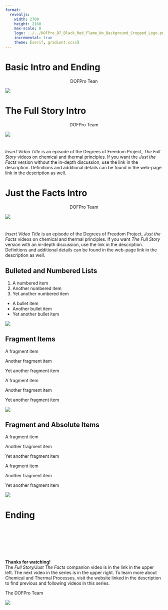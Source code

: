 ```yaml
---
format:
  revealjs:
    width: 2700
    height: 2160
    max-scale: 8
    logo: ../../DOFPro_D7_Black_Red_Flame_No_Background_Cropped_Logo.png
    incremental: true
    theme: [serif, gradient.scss]
---
```


# Basic Intro and Ending

::: {style="text-align: center;"}
DOFPro Tean
:::

![](../../DOFPro_D7_Black_Red_Flame_No_Background_Cropped.png){.absolute left="22%" top="-80%"}

# The Full Story Intro

::: {style="text-align: center;"}
DOFPro Team
:::

![](../../DOFPro_D7_Black_Red_Flame_No_Background_Cropped.png){.absolute left="22%" top="-80%"}

#

::: {.bigger .centered}
*Insert Video Title* is an episode of the Degrees of Freedom Project, *The Full Story* videos on chemical and thermal principles. If you want the *Just the Facts* version without the in-depth discussion, use the link in the description. Definitions and additional details can be found in the web-page link in the description as well.
:::

# Just the Facts Intro

::: {style="text-align: center;"}
DOFPro Team
:::

![](../../DOFPro_D7_Black_Red_Flame_No_Background_Cropped.png){.absolute left="22%" top="-80%"}

#

::: {.bigger .centered}
*Insert Video Title* is an episode of the Degrees of Freedom Project, *Just the Facts* videos on chemical and thermal principles. If you want *The Full Story* version with an in-depth discussion, use the link in the description. Definitions and additional details can be found in the web-page link in the description as well.
:::


## Bulleted and Numbered Lists

1. A numbered item
2. Another numbered item
3. Yet another numbered item

- A bullet item
- Another bullet item
- Yet another bullet item

![](../../DOFPro_D7_Black_Red_Flame_No_Background_Cropped.png)

## Fragment Items

::: {.fragment}
A fragment item
:::

::: {.fragment}
Another fragment item
:::

::: {.fragment}
Yet another fragment item
:::

::: {.fragment}
A fragment item
:::

::: {.fragment}
Another fragment item
:::

::: {.fragment}
Yet another fragment item
:::

::: {.fragment}
![](../../DOFPro_D7_Black_Red_Flame_No_Background_Cropped.png)
:::

## Fragment and Absolute Items

::: {.fragment .absolute top=40% left=55%}
A fragment item
:::

::: {.fragment .absolute top=10% left=10%}
Another fragment item
:::

::: {.fragment .absolute top=25% left=55%}
Yet another fragment item
:::

::: {.fragment .absolute top=40% left=10%}
A fragment item
:::

::: {.fragment .absolute top=10% left=55%}
Another fragment item
:::

::: {.fragment .absolute top=25% left=10%}
Yet another fragment item
:::

::: {.fragment .absolute top=55% left=55%}
![](../../DOFPro_D7_Black_Red_Flame_No_Background_Cropped.png)
:::

# Ending

#
::: {.centered}
 </br></br></br></br></br>**Thanks for watching!** </br> The *Full Story/Just The Facts* companion video is in the link in the upper left. The next video in the series is in the upper right. To learn more about Chemical and Thermal Processes, visit the website linked in the description to find previous and following videos in this series.
:::

::: {.absolute top=125% left=35%}
The DOFPro Team
:::

![](../../DOFPro_D7_Black_Red_Flame_No_Background_Cropped.png){.absolute left="20%" top="100%"}